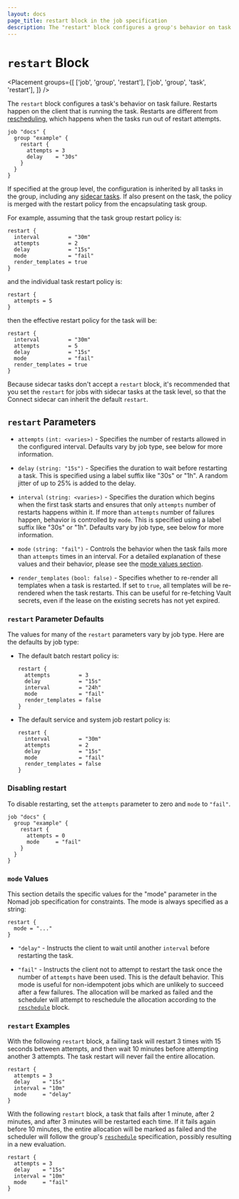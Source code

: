 ```yaml
---
layout: docs
page_title: restart block in the job specification
description: The "restart" block configures a group's behavior on task failure.
---
```


# `restart` Block

<Placement
  groups={[
    ['job', 'group', 'restart'],
    ['job', 'group', 'task', 'restart'],
  ]}
/>

The `restart` block configures a task's behavior on task failure. Restarts
happen on the client that is running the task. Restarts are different from
[rescheduling][], which happens when the tasks run out of restart attempts.

```hcl
job "docs" {
  group "example" {
    restart {
      attempts = 3
      delay    = "30s"
    }
  }
}
```

If specified at the group level, the configuration is inherited by all
tasks in the group, including any [sidecar tasks][sidecar_task]. If
also present on the task, the policy is merged with the restart policy
from the encapsulating task group.

For example, assuming that the task group restart policy is:

```hcl
restart {
  interval         = "30m"
  attempts         = 2
  delay            = "15s"
  mode             = "fail"
  render_templates = true
}
```

and the individual task restart policy is:

```hcl
restart {
  attempts = 5
}
```

then the effective restart policy for the task will be:

```hcl
restart {
  interval         = "30m"
  attempts         = 5
  delay            = "15s"
  mode             = "fail"
  render_templates = true
}
```

Because sidecar tasks don't accept a `restart` block, it's recommended
that you set the `restart` for jobs with sidecar tasks at the task
level, so that the Connect sidecar can inherit the default `restart`.

## `restart` Parameters

- `attempts` `(int: <varies>)` - Specifies the number of restarts allowed in the
  configured interval. Defaults vary by job type, see below for more
  information.

- `delay` `(string: "15s")` - Specifies the duration to wait before restarting a
  task. This is specified using a label suffix like "30s" or "1h". A random
  jitter of up to 25% is added to the delay.

- `interval` `(string: <varies>)` - Specifies the duration which begins when the
  first task starts and ensures that only `attempts` number of restarts happens
  within it. If more than `attempts` number of failures happen, behavior is
  controlled by `mode`. This is specified using a label suffix like "30s" or
  "1h". Defaults vary by job type, see below for more information.

- `mode` `(string: "fail")` - Controls the behavior when the task fails more
  than `attempts` times in an interval. For a detailed explanation of these
  values and their behavior, please see the [mode values section](#mode-values).

- `render_templates` `(bool: false)` - Specifies whether to re-render all
templates when a task is restarted. If set to `true`, all templates will be re-rendered
when the task restarts. This can be useful for re-fetching Vault secrets, even if the
lease on the existing secrets has not yet expired.

### `restart` Parameter Defaults

The values for many of the `restart` parameters vary by job type. Here are the
defaults by job type:

- The default batch restart policy is:

  ```hcl
  restart {
    attempts         = 3
    delay            = "15s"
    interval         = "24h"
    mode             = "fail"
    render_templates = false
  }
  ```

- The default service and system job restart policy is:

  ```hcl
  restart {
    interval         = "30m"
    attempts         = 2
    delay            = "15s"
    mode             = "fail"
    render_templates = false
  }
  ```

### Disabling restart

To disable restarting, set the `attempts` parameter to zero and `mode` to `"fail"`.

```hcl
job "docs" {
  group "example" {
    restart {
      attempts = 0
      mode     = "fail"
    }
  }
}
```

### `mode` Values

This section details the specific values for the "mode" parameter in the Nomad
job specification for constraints. The mode is always specified as a string:

```hcl
restart {
  mode = "..."
}
```

- `"delay"` - Instructs the client to wait until another `interval`
  before restarting the task.

- `"fail"` - Instructs the client not to attempt to restart the task
  once the number of `attempts` have been used. This is the default
  behavior. This mode is useful for non-idempotent jobs which are
  unlikely to succeed after a few failures. The allocation will be
  marked as failed and the scheduler will attempt to reschedule the
  allocation according to the
  [`reschedule`] block.

### `restart` Examples

With the following `restart` block, a failing task will restart 3
times with 15 seconds between attempts, and then wait 10 minutes
before attempting another 3 attempts. The task restart will never fail
the entire allocation.

```hcl
restart {
  attempts = 3
  delay    = "15s"
  interval = "10m"
  mode     = "delay"
}
```

With the following `restart` block, a task that fails after 1
minute, after 2 minutes, and after 3 minutes will be restarted each
time. If it fails again before 10 minutes, the entire allocation will
be marked as failed and the scheduler will follow the group's
[`reschedule`] specification, possibly resulting in a new evaluation.

```hcl
restart {
  attempts = 3
  delay    = "15s"
  interval = "10m"
  mode     = "fail"
}
```

[sidecar_task]: /nomad/docs/job-specification/sidecar_task
[`reschedule`]: /nomad/docs/job-specification/reschedule
[rescheduling]: /nomad/docs/job-specification/reschedule
